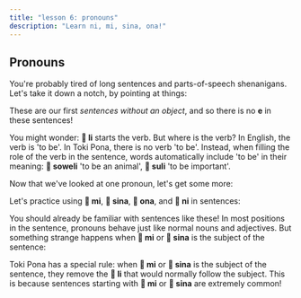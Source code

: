 ```yaml
---
title: "lesson 6: pronouns"
description: "Learn ni, mi, sina, ona!"
---
```



## Pronouns

You're probably tired of long sentences and parts-of-speech shenanigans. Let's take it down a notch, by pointing at things:

<List>
  <Word sl="ni" m="this, that" />
  <Sentence sl="ni li soweli." m="This is an animal." />
  <Sentence sl="ni li kasi." m="This is a plant." />
  <Sentence sl="ni li moku pona." m="This is good food." />
  <Sentence sl="ni li suli." m="This is important." />
  <Sentence sl="ni li pona wawa." m="This is amazingly good." />
</List>

These are our first _sentences without an object_, and so there is no **e** in these sentences!

You might wonder: **󱤧 li** starts the verb. But where is the verb? In English, the verb is 'to be'. In Toki Pona, there is no verb 'to be'. Instead, when filling the role of the verb in the sentence, words automatically include 'to be' in their meaning: **󱥢 soweli** 'to be an animal', **󱥣 suli** 'to be important'.

Now that we've looked at one pronoun, let's get some more:

<List>
  <Word sl="mi" m="I, we; my, our" />
  <Word sl="sina" m="you; your" />
  <Word sl="ona" m="she, he, it, they; her, his, its, their" />
</List>

Let's practice using **󱤴 mi**, **󱥞 sina**, **󱥆 ona**, and **󱥁 ni** in sentences:

<List>
  <Sentence sl="kasi ni li suli." m="This plant is big." />
  <Sentence sl="sona sina li wawa." m="Your knowledge is amazing." />
  <Sentence sl="pipi ni li pipi mi." m="This bug is my bug." />
  <Sentence sl="waso sina li lukin e mi." m="Your bird sees me." />
  <Sentence sl="waso li moku e pipi ni." m="The bird eats this bug." />
  <Sentence sl="soweli mi li moku e kasi ona." m="My animal eats its plant." />
</List>

You should already be familiar with sentences like these! In most positions in the sentence, pronouns behave just like normal nouns and adjectives. But something strange happens when **󱤴 mi** or **󱥞 sina** is the subject of the sentence:

<List>
  <Sentence sl="mi wawa." m="I am strong." />
  <Sentence sl="sina lukin e moku." m="You see food." />
  <Sentence sl="mi sona e kasi suli." m="I know the big plant." />
  <Sentence sl="sina sona e suli kasi." m="You know the plant's size." />
</List>

Toki Pona has a special rule: when **󱤴 mi** or **󱥞 sina** is the subject of the sentence, they remove the **󱤧 li** that would normally follow the subject. This is because sentences starting with **󱤴 mi** or **󱥞 sina** are extremely common!

